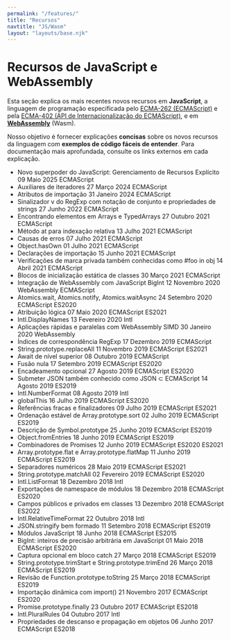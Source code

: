 ```yaml
---
permalink: "/features/"
title: "Recursos"
navtitle: "JS/Wasm"
layout: "layouts/base.njk"
---
```

<h1>Recursos de JavaScript e WebAssembly</h1>

<p>Esta seção explica os mais recentes novos recursos em <strong>JavaScript</strong>, a linguagem de programação especificada pelo <a href="https://tc39.es/ecma262/">ECMA-262 (ECMAScript)</a>
e pela <a href="https://tc39.es/ecma402/">ECMA-402 (API de Internacionalização do ECMAScript)</a>, e em <a href="https://webassembly.github.io/spec/core/"><strong>WebAssembly</strong></a> (Wasm).</p>

<!--truncate-->
<p>Nosso objetivo é fornecer explicações <strong>concisas</strong> sobre os novos recursos da linguagem com <strong>exemplos de código fáceis de entender</strong>.
Para documentação mais aprofundada, consulte os links externos em cada explicação.</p>

- Novo superpoder do JavaScript: Gerenciamento de Recursos Explícito 09 Maio 2025 ECMAScript
- Auxiliares de iteradores 27 Março 2024 ECMAScript
- Atributos de importação 31 Janeiro 2024 ECMAScript
- Sinalizador v do RegExp com notação de conjunto e propriedades de strings 27 Junho 2022 ECMAScript
- Encontrando elementos em Arrays e TypedArrays 27 Outubro 2021 ECMAScript
- Método at para indexação relativa 13 Julho 2021 ECMAScript
- Causas de erros 07 Julho 2021 ECMAScript
- Object.hasOwn 01 Julho 2021 ECMAScript
- Declarações de importação 15 Junho 2021 ECMAScript
- Verificações de marca privada também conhecidas como #foo in obj 14 Abril 2021 ECMAScript
- Blocos de inicialização estática de classes 30 Março 2021 ECMAScript
- Integração de WebAssembly com JavaScript BigInt 12 Novembro 2020 WebAssembly ECMAScript
- Atomics.wait, Atomics.notify, Atomics.waitAsync 24 Setembro 2020 ECMAScript ES2020
- Atribuição lógica 07 Maio 2020 ECMAScript ES2021
- Intl.DisplayNames 13 Fevereiro 2020 Intl
- Aplicações rápidas e paralelas com WebAssembly SIMD 30 Janeiro 2020 WebAssembly
- Índices de correspondência RegExp 17 Dezembro 2019 ECMAScript
- String.prototype.replaceAll 11 Novembro 2019 ECMAScript ES2021
- Await de nível superior 08 Outubro 2019 ECMAScript
- Fusão nula 17 Setembro 2019 ECMAScript ES2020
- Encadeamento opcional 27 Agosto 2019 ECMAScript ES2020
- Submeter JSON também conhecido como JSON ⊂ ECMAScript 14 Agosto 2019 ES2019
- Intl.NumberFormat 08 Agosto 2019 Intl
- globalThis 16 Julho 2019 ECMAScript ES2020
- Referências fracas e finalizadores 09 Julho 2019 ECMAScript ES2021
- Ordenação estável de Array.prototype.sort 02 Julho 2019 ECMAScript ES2019
- Descrição de Symbol.prototype 25 Junho 2019 ECMAScript ES2019
- Object.fromEntries 18 Junho 2019 ECMAScript ES2019
- Combinadores de Promises 12 Junho 2019 ECMAScript ES2020 ES2021
- Array.prototype.flat e Array.prototype.flatMap 11 Junho 2019 ECMAScript ES2019
- Separadores numéricos 28 Maio 2019 ECMAScript ES2021
- String.prototype.matchAll 02 Fevereiro 2019 ECMAScript ES2020
- Intl.ListFormat 18 Dezembro 2018 Intl
- Exportações de namespace de módulos 18 Dezembro 2018 ECMAScript ES2020
- Campos públicos e privados em classes 13 Dezembro 2018 ECMAScript ES2022
- Intl.RelativeTimeFormat 22 Outubro 2018 Intl
- JSON.stringify bem formado 11 Setembro 2018 ECMAScript ES2019
- Módulos JavaScript 18 Junho 2018 ECMAScript ES2015
- BigInt: inteiros de precisão arbitrária em JavaScript 01 Maio 2018 ECMAScript ES2020
- Captura opcional em bloco catch 27 Março 2018 ECMAScript ES2019
- String.prototype.trimStart e String.prototype.trimEnd 26 Março 2018 ECMAScript ES2019
- Revisão de Function.prototype.toString 25 Março 2018 ECMAScript ES2019
- Importação dinâmica com import() 21 Novembro 2017 ECMAScript ES2020
- Promise.prototype.finally 23 Outubro 2017 ECMAScript ES2018
- Intl.PluralRules 04 Outubro 2017 Intl
- Propriedades de descanso e propagação em objetos 06 Junho 2017 ECMAScript ES2018
